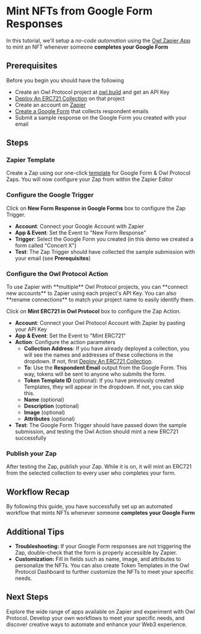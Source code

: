 
# Mint NFTs from Google Form Responses

In this tutorial, we'll setup a _no-code automation_ using the [Owl Zapier App](https://zapier.com/apps/owl-protocol-ca19902/integrations) to mint an NFT whenever someone **completes your Google Form**

## Prerequisites

Before you begin you should have the following
* Create an Owl Protocol project at [owl.build](https://owl.build) and get an API Key
* [Deploy An ERC721 Collection](/tutorials-dashboard/deploy-erc721-collection) on that project
* Create an account on [Zapier](https://zapier.com)
* [Create a Google Form](https://docs.google.com/forms) that collects respondent emails
* Submit a sample response on the Google Form you created with your email

## Steps
<Steps>

### Zapier Template

Create a Zap using our one-click [template](https://zapier.com/app/editor/template/1741724) for Google Form & Owl Protocol Zaps. You will now configure your Zap from within the Zapier Editor

<Screenshot src={start} alt="start" />

### Configure the Google Trigger
Click on **New Form Response in Google Forms** box to configure the Zap Trigger.
* **Account**: Connect your Google Account with Zapier
* **App & Event**: Set the Event to "New Form Response"
* **Trigger**: Select the Google Form you created (in this demo we created a form called "Concert X")
* **Test**: The Zap Trigger should have collected the sample submission with your email (see **Prerequisites**)

<Screenshot src={trigger} alt="trigger" />


### Configure the Owl Protocol Action
<Callout>
To use Zapier with **multiple** Owl Protocol projects, you can **connect new accounts** to Zapier using each project's API Key. You can also **rename connections** to match your project name to easily identify them.
</Callout>

Click on **Mint ERC721 in Owl Protocol** box to configure the Zap Action.

* **Account**: Connect your Owl Protocol Account with Zapier by pasting your API Key
* **App & Event**: Set the Event to "Mint ERC721"
* **Action**: Configure the action parameters
    * **Collection Address**: If you have already deployed a collection, you will see the names and addresses of these collections in the dropdown. If not, first [Deploy An ERC721 Collection](/tutorials-dashboard/deploy-erc721-collection).
    * **To**: Use the **Respondent Email** output from the Google Form. This way, tokens will be sent to anyone who submits the form.
    * **Token Template ID** (optional): If you have previously created Templates, they will appear in the dropdown. If not, you can skip this.
    * **Name** (optional)
    * **Description** (optional)
    * **Image** (optional)
    * **Attributes** (optional)
* **Test**: The Google Form Trigger should have passed down the sample submission, and testing the Owl Action should mint a new ERC721 successfully


<Screenshot src={action} alt="action" />

### Publish your Zap
After testing the Zap, publish your Zap. While it is on, it will mint an ERC721 from the selected collection to every user who completes your form.

<Screenshot src={success} alt="success" />


</Steps>

## Workflow Recap

By following this guide, you have successfully set up an automated workflow that mints NFTs whenever someone **completes your Google Form**

## Additional Tips

-   **Troubleshooting:** If your Google Form responses are not triggering the Zap, double-check that the form is properly accessible by Zapier.
-   **Customization:** Fill in fields such as name, image, and attributes to personalize the NFTs. You can also create Token Templates in the Owl Protocol Dashboard to further customize the NFTs to meet your specific needs.

## Next Steps

Explore the wide range of apps available on Zapier and experiment with Owl Protocol. Develop your own workflows to meet your specific needs, and discover creative ways to automate and enhance your Web3 experience.
